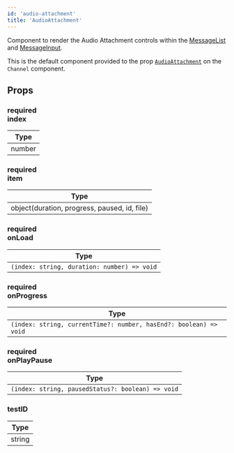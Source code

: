 ```yaml
---
id: 'audio-attachment'
title: 'AudioAttachment'
---
```


Component to render the Audio Attachment controls within the [MessageList](./message_list.mdx) and [MessageInput](./message_input.mdx).

This is the default component provided to the prop [`AudioAttachment`](../core-components/channel.mdx#audioattachment) on the `Channel` component.

## Props

### <div class="label required">required</div> **index**

| Type   |
| ------ |
| number |

### <div class="label required">required</div> **item**

| Type                                         |
| -------------------------------------------- |
| object(duration, progress, paused, id, file) |

### <div class="label required">required</div> **onLoad**

| Type                                        |
| ------------------------------------------- |
| `(index: string, duration: number) => void` |

### <div class="label required">required</div> **onProgress**

| Type                                                              |
| ----------------------------------------------------------------- |
| `(index: string, currentTime?: number, hasEnd?: boolean) => void` |

### <div class="label required">required</div> **onPlayPause**

| Type                                              |
| ------------------------------------------------- |
| `(index: string, pausedStatus?: boolean) => void` |

### testID

| Type   |
| ------ |
| string |
